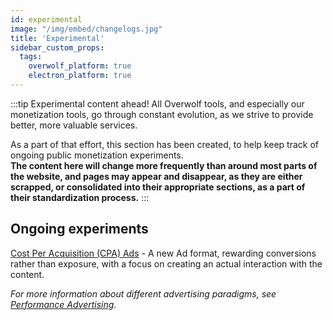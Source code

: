 ```yaml
---
id: experimental
image: "/img/embed/changelogs.jpg"
title: 'Experimental'
sidebar_custom_props:
  tags:
    overwolf_platform: true
    electron_platform: true
---
```


:::tip Experimental content ahead!
All Overwolf tools, and especially our monetization tools, go through constant
evolution, as we strive to provide better, more valuable services.

As a part of that effort, this section has been created, to help keep track of ongoing
public monetization experiments.  
**The content here will change more frequently than around most parts of the website, and pages may appear and disappear, as they are either scrapped,
or consolidated into their appropriate sections, as a part of their standardization process.**
:::

## Ongoing experiments

[Cost Per Acquisition (CPA) Ads](experimental/cpa-ads) - A new Ad format, rewarding conversions
rather than exposure, with a focus on creating an actual interaction with the content.

*For more information about different advertising paradigms, see [Performance Advertising](https://en.wikipedia.org/wiki/Performance-based_advertising).*